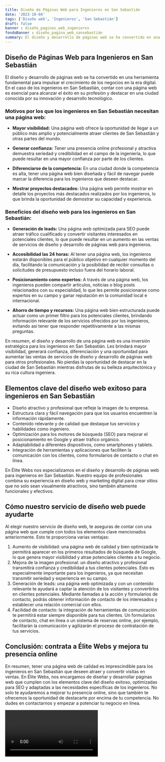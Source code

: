 ```yaml
---
title: Diseño de Páginas Web para Ingenieros en San Sebastián
date: '2023-10-04'
tags: ['Diseño web', 'Ingenieros', 'San Sebastián']
draft: false
banner : diseño_paginas_web_ingenieros
fondoBanner : diseño_pagina_web_sansebastián
summary: El diseño y desarrollo de páginas web se ha convertido en una herramienta fundamental para impulsar el crecimiento de los negocios en la era digital. En el caso de los ingenieros en San Sebastián, contar con una página web es esencial para alcanzar el éxito en su profesión y destacar en una ciudad conocida por su innovación y desarrollo tecnológico.
---
```


## Diseño de Páginas Web para Ingenieros en San Sebastián

El diseño y desarrollo de páginas web se ha convertido en una herramienta fundamental para impulsar el crecimiento de los negocios en la era digital. En el caso de los ingenieros en San Sebastián, contar con una página web es esencial para alcanzar el éxito en su profesión y destacar en una ciudad conocida por su innovación y desarrollo tecnológico.

### Motivos por los que los ingenieros en San Sebastián necesitan una página web:

- **Mayor visibilidad:** Una página web ofrece la oportunidad de llegar a un público más amplio y potencialmente atraer clientes de San Sebastián y otras partes del mundo.

- **Generar confianza:** Tener una presencia online profesional y atractiva demuestra seriedad y credibilidad en el campo de la ingeniería, lo que puede resultar en una mayor confianza por parte de los clientes.

- **Diferenciarse de la competencia:** En una ciudad donde la competencia es alta, tener una página web bien diseñada y fácil de navegar puede marcar la diferencia para los ingenieros que deseen destacar.

- **Mostrar proyectos destacados:** Una página web permite mostrar en detalle los proyectos más destacados realizados por los ingenieros, lo que brinda la oportunidad de demostrar su capacidad y experiencia.

### Beneficios del diseño web para los ingenieros en San Sebastián:

- **Generación de leads:** Una página web optimizada para SEO puede atraer tráfico cualificado y convertir visitantes interesados en potenciales clientes, lo que puede resultar en un aumento en las ventas de servicios de diseño y desarrollo de páginas web para ingenieros.

- **Accesibilidad las 24 horas:** Al tener una página web, los ingenieros estarán disponibles para el público objetivo en cualquier momento del día, facilitando la comunicación y la posibilidad de recibir consultas o solicitudes de presupuesto incluso fuera del horario laboral.

- **Posicionamiento como expertos:** A través de una página web, los ingenieros pueden compartir artículos, noticias o blog posts relacionados con su especialidad, lo que les permite posicionarse como expertos en su campo y ganar reputación en la comunidad local e internacional.

- **Ahorro de tiempo y recursos:** Una página web bien estructurada puede actuar como un primer filtro para los potenciales clientes, brindando información relevante de los servicios ofrecidos por los ingenieros, evitando así tener que responder repetitivamente a las mismas preguntas.

En resumen, el diseño y desarrollo de una página web es una inversión estratégica para los ingenieros en San Sebastián. Les brindará mayor visibilidad, generará confianza, diferenciación y una oportunidad para aumentar las ventas de servicios de diseño y desarrollo de páginas web para otros profesionales. No pierdas la oportunidad de destacar en la ciudad de San Sebastián mientras disfrutas de su belleza arquitectónica y su rica cultura ingeniera.

<GifSeo />

<Cta />

## Elementos clave del diseño web exitoso para ingenieros en San Sebastián

- Diseño atractivo y profesional que refleje la imagen de tu empresa.
- Estructura clara y fácil navegación para que los usuarios encuentren la información rápidamente.
- Contenido relevante y de calidad que destaque tus servicios y habilidades como ingeniero.
- Optimización para los motores de búsqueda (SEO) para mejorar el posicionamiento en Google y atraer tráfico orgánico.
- Adaptabilidad a diferentes dispositivos, como smartphones y tablets.
- Integración de herramientas y aplicaciones que faciliten la comunicación con los clientes, como formularios de contacto o chat en línea.

En Élite Webs nos especializamos en el diseño y desarrollo de páginas web para ingenieros en San Sebastián. Nuestro equipo de profesionales combina su experiencia en diseño web y marketing digital para crear sitios que no solo sean visualmente atractivos, sino también altamente funcionales y efectivos.

## Cómo nuestro servicio de diseño web puede ayudarte

Al elegir nuestro servicio de diseño web, te aseguras de contar con una página web que cumple con todos los elementos clave mencionados anteriormente. Esto te proporciona varias ventajas:

1. Aumento de visibilidad: una página web de calidad y bien optimizada te permitirá aparecer en los primeros resultados de búsqueda de Google, lo que genera mayor visibilidad y atrae potenciales clientes a tu negocio.
2. Mejora de la imagen profesional: un diseño atractivo y profesional transmitirá confianza y credibilidad a tus clientes potenciales. Esto es especialmente importante para los ingenieros, ya que necesitan transmitir seriedad y experiencia en su campo.
3. Generación de leads: una página web optimizada y con un contenido relevante te ayudará a captar la atención de los visitantes y convertirlos en clientes potenciales. Mediante llamadas a la acción y formularios de contacto, podrás obtener información de contacto de los interesados y establecer una relación comercial con ellos.
4. Facilidad de contacto: la integración de herramientas de comunicación te permitirá estar siempre disponible para tus clientes. Un formularios de contacto, chat en línea o un sistema de reservas online, por ejemplo, facilitarán la comunicación y agilizarán el proceso de contratación de tus servicios.

## Conclusión: contrata a Élite Webs y mejora tu presencia online

En resumen, tener una página web de calidad es imprescindible para los ingenieros en San Sebastián que deseen atraer y convertir visitas en ventas. En Élite Webs, nos encargamos de diseñar y desarrollar páginas web que cumplen con los elementos clave del diseño exitoso, optimizadas para SEO y adaptadas a las necesidades específicas de los ingenieros. No solo te ayudaremos a mejorar tu presencia online, sino que también te ofrecemos la oportunidad de destacarte por encima de tu competencia. No dudes en contactarnos y empezar a potenciar tu negocio en línea.

<Video />

<CtaBot job='Ingenieros' city='San Sebastián'/>

<Gmaps query='San Sebastián+españa+maps' />